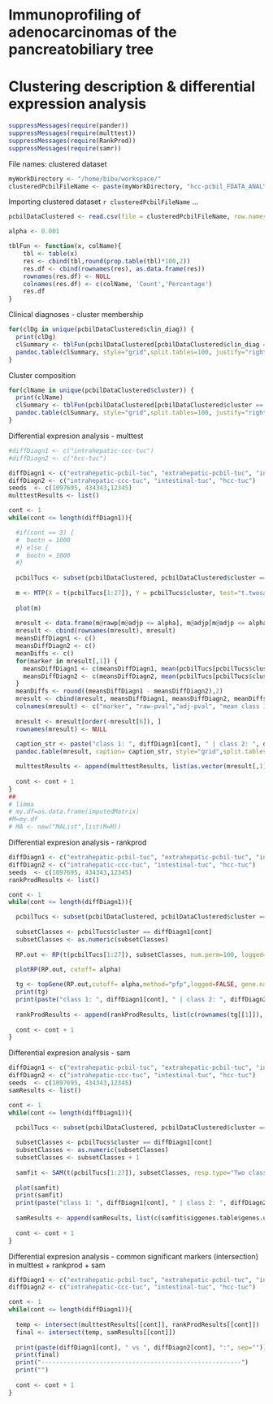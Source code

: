 Immunoprofiling of adenocarcinomas of the pancreatobiliary tree
===============================================================
Clustering description & differential expression analysis
========================================================


```r
suppressMessages(require(pander))
suppressMessages(require(multtest))
suppressMessages(require(RankProd))
suppressMessages(require(samr))
```

File names: clustered dataset
```r
myWorkDirectory <- "/home/bibu/workspace/"
clusteredPcbilFileName <- paste(myWorkDirectory, "hcc-pcbil_FDATA_ANALYSIS/r/output/clusteredPcbilD.csv", sep="")
```

Importing clustered dataset `r clusteredPcbilFileName` ...
```r
pcbilDataClustered <- read.csv(file = clusteredPcbilFileName, row.names = 30, colClasses= c(rep("numeric",27), rep("factor",2), "character"), na.strings = "?",quote="\"" )
```

```r
alpha <- 0.001

tblFun <- function(x, colName){
    tbl <- table(x)
    res <- cbind(tbl,round(prop.table(tbl)*100,2))
    res.df <- cbind(rownames(res), as.data.frame(res))
    rownames(res.df) <- NULL
    colnames(res.df) <- c(colName, 'Count','Percentage')
    res.df
}
```

Clinical diagnoses - cluster membership
```r
for(clDg in unique(pcbilDataClustered$clin_diag)) {
  print(clDg)  
  clSummary <- tblFun(pcbilDataClustered[pcbilDataClustered$clin_diag == clDg, 29], 'cluster')
  pandoc.table(clSummary, style="grid",split.tables=100, justify="right")
}
```                            

Cluster composition
```r
for(clName in unique(pcbilDataClustered$cluster)) {
  print(clName)  
  clSummary <- tblFun(pcbilDataClustered[pcbilDataClustered$cluster == clName, 28], 'clin_diag')  
  pandoc.table(clSummary, style="grid",split.tables=100, justify="right")
}
```                            

Differential expresion analysis - multtest
```r
#diffDiagn1 <- c("intrahepatic-ccc-tuc")
#diffDiagn2 <- c("hcc-tuc")

diffDiagn1 <- c("extrahepatic-pcbil-tuc", "extrahepatic-pcbil-tuc", "intrahepatic-ccc-tuc")
diffDiagn2 <- c("intrahepatic-ccc-tuc", "intestinal-tuc", "hcc-tuc")
seeds  <- c(1097695, 434343,12345)
multtestResults <- list()

cont <- 1
while(cont <= length(diffDiagn1)){

  #if(cont == 3) {
  #  bootn = 1000
  #} else {
  #  bootn = 1000
  #}
  
  pcbilTucs <- subset(pcbilDataClustered, pcbilDataClustered$cluster == diffDiagn1[cont] | pcbilDataClustered$cluster == diffDiagn2[cont])
  
  m <- MTP(X = t(pcbilTucs[1:27]), Y = pcbilTucs$cluster, test="t.twosamp.unequalvar", robust=TRUE, seed = seeds[cont]) # , B = bootn
  
  plot(m)
  
  mresult <- data.frame(m@rawp[m@adjp <= alpha], m@adjp[m@adjp <= alpha])
  mresult <- cbind(rownames(mresult), mresult)
  meansDiffDiagn1 <- c()
  meansDiffDiagn2 <- c()
  meanDiffs <- c()
  for(marker in mresult[,1]) {
    meansDiffDiagn1 <- c(meansDiffDiagn1, mean(pcbilTucs[pcbilTucs$cluster==diffDiagn1[cont], marker]))
    meansDiffDiagn2 <- c(meansDiffDiagn2, mean(pcbilTucs[pcbilTucs$cluster==diffDiagn2[cont], marker]))
  }
  meanDiffs <- round((meansDiffDiagn1 - meansDiffDiagn2),2)
  mresult <- cbind(mresult, meansDiffDiagn1, meansDiffDiagn2, meanDiffs)
  colnames(mresult) <- c("marker", "raw-pval","adj-pval", "mean class 1", "mean class 2", "mean diffs")
  
  mresult <- mresult[order(-mresult[6]), ]
  rownames(mresult) <- NULL
  
  caption_str <- paste("class 1: ", diffDiagn1[cont], " | class 2: ", diffDiagn2[cont], sep="")
  pandoc.table(mresult, caption= caption_str, style="grid",split.tables=100, justify="right")

  multtestResults <- append(multtestResults, list(as.vector(mresult[,1])))
  
  cont <- cont + 1
}
##
# limma 
# my.df=as.data.frame(imputedMatrix)
#M=my.df
# MA <- new("MAList",list(M=M))

```

Differential expresion analysis - rankprod
```r
diffDiagn1 <- c("extrahepatic-pcbil-tuc", "extrahepatic-pcbil-tuc", "intrahepatic-ccc-tuc")
diffDiagn2 <- c("intrahepatic-ccc-tuc", "intestinal-tuc", "hcc-tuc")
seeds  <- c(1097695, 434343,12345)
rankProdResults <- list()

cont <- 1
while(cont <= length(diffDiagn1)){

  pcbilTucs <- subset(pcbilDataClustered, pcbilDataClustered$cluster == diffDiagn1[cont] | pcbilDataClustered$cluster == diffDiagn2[cont])
    
  subsetClasses <- pcbilTucs$cluster == diffDiagn1[cont]  
  subsetClasses <- as.numeric(subsetClasses)
  
  RP.out <- RP(t(pcbilTucs[1:27]), subsetClasses, num.perm=100, logged=FALSE, plot=FALSE, rand=seeds[cont])
  
  plotRP(RP.out, cutoff= alpha)

  tg <- topGene(RP.out,cutoff= alpha,method="pfp",logged=FALSE, gene.names=colnames(pcbilTucs)[1:27])
  print(tg)
  print(paste("class 1: ", diffDiagn1[cont], " | class 2: ", diffDiagn2[cont], sep=""))
  
  rankProdResults <- append(rankProdResults, list(c(rownames(tg[[1]]), rownames(tg[[2]]))))
  
  cont <- cont + 1
}
```


Differential expresion analysis - sam
```r
diffDiagn1 <- c("extrahepatic-pcbil-tuc", "extrahepatic-pcbil-tuc", "intrahepatic-ccc-tuc")
diffDiagn2 <- c("intrahepatic-ccc-tuc", "intestinal-tuc", "hcc-tuc")
seeds  <- c(1097695, 434343,12345)
samResults <- list()

cont <- 1
while(cont <= length(diffDiagn1)){

  pcbilTucs <- subset(pcbilDataClustered, pcbilDataClustered$cluster == diffDiagn1[cont] | pcbilDataClustered$cluster == diffDiagn2[cont])
    
  subsetClasses <- pcbilTucs$cluster == diffDiagn1[cont]  
  subsetClasses <- as.numeric(subsetClasses)
  subsetClasses <- subsetClasses + 1
  
  samfit <- SAM(t(pcbilTucs[1:27]), subsetClasses, resp.type="Two class unpaired", testStatistic = "wilcoxon", regression.method= "ranks" ,nperms = 1000, genenames = colnames(pcbilTucs)[1:27], fdr.output= alpha)
  
  plot(samfit)
  print(samfit)  
  print(paste("class 1: ", diffDiagn1[cont], " | class 2: ", diffDiagn2[cont], sep=""))
  
  samResults <- append(samResults, list(c(samfit$siggenes.table$genes.up[,1], samfit$siggenes.table$genes.lo[,1])) )
  
  cont <- cont + 1
}
```

Differential expresion analysis - common significant markers (intersection) in multtest + rankprod + sam 
```r
diffDiagn1 <- c("extrahepatic-pcbil-tuc", "extrahepatic-pcbil-tuc", "intrahepatic-ccc-tuc")
diffDiagn2 <- c("intrahepatic-ccc-tuc", "intestinal-tuc", "hcc-tuc")

cont <- 1
while(cont <= length(diffDiagn1)){
  
  temp <- intersect(multtestResults[[cont]], rankProdResults[[cont]])
  final <- intersect(temp, samResults[[cont]])
  
  print(paste(diffDiagn1[cont], " vs ", diffDiagn2[cont], ":", sep=""))
  print(final)
  print("-------------------------------------------------------")
  print("")
    
  cont <- cont + 1
}
```